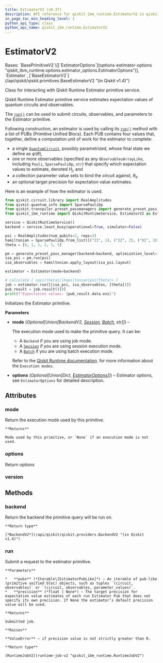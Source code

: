```yaml
---
title: EstimatorV2 (v0.37)
description: API reference for qiskit_ibm_runtime.EstimatorV2 in qiskit-ibm-runtime v0.37
in_page_toc_min_heading_level: 1
python_api_type: class
python_api_name: qiskit_ibm_runtime.EstimatorV2
---
```


# EstimatorV2

<Class id="qiskit_ibm_runtime.EstimatorV2" isDedicatedPage={true} github="https://github.com/Qiskit/qiskit-ibm-runtime/tree/stable/0.37/qiskit_ibm_runtime/estimator.py#L44-L173" signature="EstimatorV2(mode=None, options=None)" modifiers="class">
  Bases: `BasePrimitiveV2`\[[`EstimatorOptions`](options-estimator-options "qiskit_ibm_runtime.options.estimator_options.EstimatorOptions")], `Estimator`, [`BaseEstimatorV2`](/api/qiskit/qiskit.primitives.BaseEstimatorV2 "(in Qiskit v1.4)")

  Class for interacting with Qiskit Runtime Estimator primitive service.

  Qiskit Runtime Estimator primitive service estimates expectation values of quantum circuits and observables.

  The [`run()`](#qiskit_ibm_runtime.EstimatorV2.run "qiskit_ibm_runtime.EstimatorV2.run") can be used to submit circuits, observables, and parameters to the Estimator primitive.

  Following construction, an estimator is used by calling its [`run()`](#qiskit_ibm_runtime.EstimatorV2.run "qiskit_ibm_runtime.EstimatorV2.run") method with a list of PUBs (Primitive Unified Blocs). Each PUB contains four values that, together, define a computation unit of work for the estimator to complete:

  *   a single [`QuantumCircuit`](/api/qiskit/qiskit.circuit.QuantumCircuit "(in Qiskit v1.4)"), possibly parametrized, whose final state we define as $\psi(\theta)$,
  *   one or more observables (specified as any `ObservablesArrayLike`, including `Pauli`, `SparsePauliOp`, `str`) that specify which expectation values to estimate, denoted $H_j$, and
  *   a collection parameter value sets to bind the circuit against, $\theta_k$.
  *   an optional target precision for expectation value estimates.

  Here is an example of how the estimator is used.

  ```python
  from qiskit.circuit.library import RealAmplitudes
  from qiskit.quantum_info import SparsePauliOp
  from qiskit.transpiler.preset_passmanagers import generate_preset_pass_manager
  from qiskit_ibm_runtime import QiskitRuntimeService, EstimatorV2 as Estimator

  service = QiskitRuntimeService()
  backend = service.least_busy(operational=True, simulator=False)

  psi = RealAmplitudes(num_qubits=2, reps=2)
  hamiltonian = SparsePauliOp.from_list([("II", 1), ("IZ", 2), ("XI", 3)])
  theta = [0, 1, 1, 2, 3, 5]

  pm = generate_preset_pass_manager(backend=backend, optimization_level=1)
  isa_psi = pm.run(psi)
  isa_observables = hamiltonian.apply_layout(isa_psi.layout)

  estimator = Estimator(mode=backend)

  # calculate [ <psi(theta1)|hamiltonian|psi(theta)> ]
  job = estimator.run([(isa_psi, isa_observables, [theta])])
  pub_result = job.result()[0]
  print(f"Expectation values: {pub_result.data.evs}")
  ```

  Initializes the Estimator primitive.

  **Parameters**

  *   **mode** (*Optional\[Union\[BackendV2,* [*Session*](session "qiskit_ibm_runtime.Session")*,* [*Batch*](batch "qiskit_ibm_runtime.Batch")*, str]]*) –

      The execution mode used to make the primitive query. It can be:

      *   A `Backend` if you are using job mode.
      *   A [`Session`](session "qiskit_ibm_runtime.Session") if you are using session execution mode.
      *   A [`Batch`](batch "qiskit_ibm_runtime.Batch") if you are using batch execution mode.

      Refer to the [Qiskit Runtime documentation](/guides/execution-modes). for more information about the `Execution modes`.

  *   **options** (*Optional\[Union\[Dict,* [*EstimatorOptions*](options-estimator-options "qiskit_ibm_runtime.options.EstimatorOptions")*]]*) – Estimator options, see `EstimatorOptions` for detailed description.

  ## Attributes

  ### mode

  <Attribute id="qiskit_ibm_runtime.EstimatorV2.mode">
    Return the execution mode used by this primitive.

    **Returns**

    Mode used by this primitive, or `None` if an execution mode is not used.
  </Attribute>

  ### options

  <Attribute id="qiskit_ibm_runtime.EstimatorV2.options">
    Return options
  </Attribute>

  ### version

  <Attribute id="qiskit_ibm_runtime.EstimatorV2.version" attributeValue="2" />

  ## Methods

  ### backend

  <Function id="qiskit_ibm_runtime.EstimatorV2.backend" github="https://github.com/Qiskit/qiskit-ibm-runtime/tree/stable/0.37/qiskit_ibm_runtime/base_primitive.py#L216-L218" signature="backend()">
    Return the backend the primitive query will be run on.

    **Return type**

    [*BackendV2*](/api/qiskit/qiskit.providers.BackendV2 "(in Qiskit v1.4)")
  </Function>

  ### run

  <Function id="qiskit_ibm_runtime.EstimatorV2.run" github="https://github.com/Qiskit/qiskit-ibm-runtime/tree/stable/0.37/qiskit_ibm_runtime/estimator.py#L126-L149" signature="run(pubs, *, precision=None)">
    Submit a request to the estimator primitive.

    **Parameters**

    *   **pubs** (*Iterable\[EstimatorPubLike]*) – An iterable of pub-like (primitive unified bloc) objects, such as tuples `(circuit, observables)` or `(circuit, observables, parameter_values)`.
    *   **precision** (*float | None*) – The target precision for expectation value estimates of each run Estimator Pub that does not specify its own precision. If None the estimator’s default precision value will be used.

    **Returns**

    Submitted job.

    **Raises**

    **ValueError** – if precision value is not strictly greater than 0.

    **Return type**

    [RuntimeJobV2](runtime-job-v2 "qiskit_ibm_runtime.RuntimeJobV2")
  </Function>
</Class>


